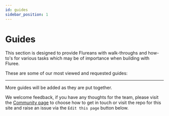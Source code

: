 ```yaml
---
id: guides
sidebar_position: 1
---
```



# Guides

This section is designed to provide Flureans with walk-throughs and how-to's for various tasks which may be of importance when building with Fluree. 

These are some of our most viewed and requested guides:

<CardGrid cardDetails={GuideCardDetails} />

<hr />

More guides will be added as they are put together. 

We welcome feedback, if you have any thoughts for the team, please visit the [Community page](/community) to choose how to get in touch or visit the repo for this site and raise an issue via the `Edit this page` button below.
